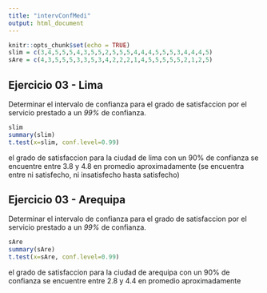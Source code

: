 ```yaml
---
title: "intervConfMedi"
output: html_document
---
```


```r
knitr::opts_chunk$set(echo = TRUE)
slim = c(3,4,5,5,5,4,3,5,5,2,5,5,5,4,4,4,5,5,5,3,4,4,4,5)
sAre = c(4,3,5,5,5,3,3,5,3,4,2,2,2,1,4,5,5,5,5,5,2,1,2,5)
```

## Ejercicio 03 - Lima

Determinar el intervalo de confianza para el grado de satisfaccion por el servicio prestado a un *99%* de confianza.



```r

slim
summary(slim)
t.test(x=slim, conf.level=0.99)
```
el grado de satisfaccion para la ciudad de lima con un 90% de confianza se encuentre entre 3.8 y 4.8 en promedio aproximadamente (se encuentra entre ni satisfecho, ni insatisfecho hasta satisfecho)




## Ejercicio 03 - Arequipa

Determinar el intervalo de confianza para el grado de satisfaccion por el servicio prestado a un *99%* de confianza.



```r
sAre
summary(sAre)
t.test(x=sAre, conf.level=0.99)
```
el grado de satisfaccion para la ciudad de arequipa con un 90% de confianza se encuentre entre 2.8 y 4.4 en promedio aproximadamente